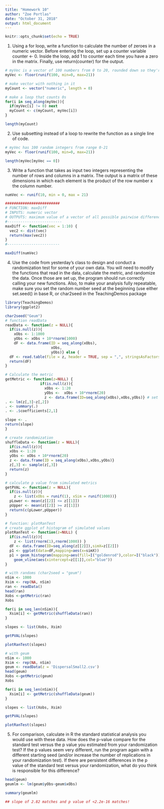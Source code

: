 ```yaml
---
title: "Homework 10"
author: "Zoe Portlas"
date: "October 31, 2018"
output: html_document
---
```


```r
knitr::opts_chunk$set(echo = TRUE)
```

1. Using a for loop, write a function to calculate the number of zeroes in a numeric vector. Before entering the loop, set up a counter variable counter <- 0. Inside the loop, add 1 to counter each time you have a zero in the matrix. Finally, use return(counter) for the output.

```r
# myVec is a vector of 100 numbers from 0 to 20, rounded down so they're all integers
myVec <- floor(runif(100, min=0, max=21))

# make vector with nothing in it
myCount <- vector("numeric", length = 0)

# make a loop that counts 0s
for(i in seq_along(myVec)){
  if(myVec[i] != 0) next
  myCount <- c(myCount, myVec[i])
}

length(myCount)
```

2. Use subsetting instead of a loop to rewrite the function as a single line of code.

```r
# myVec has 100 random integers from range 0-21
myVec <- floor(runif(100, min=0, max=21))

length(myVec[myVec == 0])
```

3. Write a function that takes as input two integers representing the number of rows and columns in a matrix. The output is a matrix of these dimensions in which each element is the product of the row number x the column number.

```r
numVec <- runif(10, min = 0, max = 21)

#########################
# FUNCTION: maxDiff
# INPUTS: numeric vector
# OUTPUTS: maximum value of a vector of all possible pairwise differences
#-------------------------
maxDiff <- function(vec = 1:10) {
  vec2 <- dist(vec)
  return(max(vec2))
}
#------------------------

maxDiff(numVec)
```

4. Use the code from yesterday’s class to design and conduct a randomization test for some of your own data. You will need to modify the functions that read in the data, calculate the metric, and randomize the data. Once those are set up, the program should run correctly calling your new functions. Also, to make your analysis fully repeatable, make sure you set the random number seed at the beginning (use either set.seed() in base R, or char2seed in the TeachingDemos package

```r
library(TeachingDemos)
library(ggplot2)
```

```r
char2seed("Geum")
# function readData
readData <- function(z = NULL){
  if(is.null(z)){
    xObs <- 1:1000
    yObs <- xObs + 10*rnorm(1000)
    dF <- data.frame(ID = seq_along(xObs),
                     xObs,
                     yObs)} else {
  dF <- read.table(file = z, header = TRUE, sep = ",", stringsAsFactors = TRUE)}
  return(dF)
}

# Calculate the metric
getMetric <- function(z=NULL) {
                if(is.null(z)){
                  xObs <- 1:20
                  yObs <-  xObs + 10*rnorm(20)
                  z <- data.frame(ID=seq_along(xObs),xObs,yObs)} # set up data frame                 
. <- lm(z[,3]~z[,2])
. <- summary(.)
. <- .$coefficients[2,1]

slope <- .
return(slope)
}

# create randomization
shuffleData <- function(z = NULL){
  if(is.null(z)){
  xObs <- 1:20
  yObs <- xObs + 10*rnorm(20)
  z <- data.frame(ID = seq_along(xObs),xObs,yObs)}
  z[,3] <- sample(z[,3])
  return(z)
}

# calculate p value from simulated metrics
getPVAL <- function(z = NULL){
  if(is.null(z)){
    z <- list(xObs = runif(1), xSim = runif(1000))}
  pLower <- mean(z[[2]] <= z[[1]])
  pUpper <- mean(z[[2]] >= z[[1]])
  return(c(pLower,pUpper))
}

# function: plotRanTest
# create ggplot of histogram of simulated values
plotRanTest <- function(z=NULL) {
  if(is.null(z)){
    z <- list(rnorm(1),rnorm(1000)) }
  dF <- data.frame(ID=seq_along(z[[2]]),simX=z[[2]])
  p1 <- ggplot(data=dF,mapping=aes(x=simX))
  p1 + geom_histogram(mapping=aes(fill=I("goldenrod"),color=I("black"))) +
    geom_vline(aes(xintercept=z[[1]],col="blue")) 
}

# with randoms (char2seed = "geum")
nSim <- 1000
Xsim <- rep(NA, nSim)
ran <- readData()
head(ran)
Xobs <-getMetric(ran)
Xobs

for(i in seq_len(nSim)){
  Xsim[i] <- getMetric(shuffleData(ran))
}

slopes <- list(Xobs, Xsim)

getPVAL(slopes)

plotRanTest(slopes)

# with geum
nSim <- 1000
Xsim <- rep(NA, nSim)
geum <- readData(z = 'DispersalSmall2.csv')
head(geum)
Xobs <-getMetric(geum)
Xobs

for(i in seq_len(nSim)){
  Xsim[i] <- getMetric(shuffleData(geum))
}

slopes <- list(Xobs, Xsim)

getPVAL(slopes)

plotRanTest(slopes)
```

5. For comparison, calculate in R the standard statistical analysis you would use with these data. How does the p-value compare for the standard test versus the p value you estimated from your randomization test? If the p values seem very different, run the program again with a different starting seed (and/or increase the number of replications in your randomization test). If there are persistent differences in the p value of the standard test versus your randomization, what do you think is responsible for this difference?

```r
head(geum)
geumlm <- lm(geum$yObs~geum$xObs)

summary(geumlm)

## slope of 2.82 matches and p value of <2.2e-16 matches!
```
